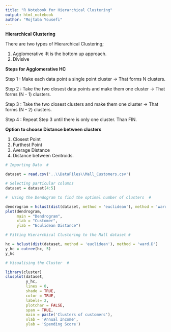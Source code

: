 ```yaml
---
title: "R Notebook for Hierarchical Clustering"
output: html_notebook
author: "Mojtaba Yousefi"
---
```

__Hierarchical Clustering__

There are two types of Hierarchical Clustering;
 
1. Agglomerative :It is the bottom up approach.
2. Divisive
 
**Steps for Agglomerative HC**

 Step 1 : Make each data point a single point cluster -> That forms N clusters.
 
 Step 2 : Take the two closest data points and make them one cluster -> That forms (N - 1) clusters.
 
 Step 3 : Take the two closest clusters and make them one cluster -> That forms (N - 2) clusters.
 
 Step 4 : Repeat Step 3 until there is only one cluster. Than FIN.

**Option to choose Distance between clusters**
 
 1. Closest Point
 2. Furthest Point
 3. Average Distance
 4. Distance between Centroids. 
 
 
```r
# Importing Data  #

dataset = read.csv('..\\DataFiles\\Mall_Customers.csv')

# Selecting particular columns
dataset = dataset[4:5]

#  Using the Dendogram to find the optimal number of clusters  #

dendrogram = hclust(dist(dataset, method = 'euclidean'), method = 'ward.D')
plot(dendrogram,
     main = "Dendrogram",
     xlab = "Customer",
     ylab = "Eculidean Distance")

# Fitting Hierarchical Clustering to the Mall dataset #

hc = hclust(dist(dataset, method = 'euclidean'), method = 'ward.D')
y_hc = cutree(hc, 5)
y_hc

# Visualising the Cluster  #

library(cluster)
clusplot(dataset,
         y_hc,
         lines = 0,
         shade = TRUE,
         color = TRUE,
         labels= 2,
         plotchar = FALSE,
         span = TRUE,
         main = paste('Clusters of customers'),
         xlab = 'Annual Income',
         ylab = 'Spending Score')
```

